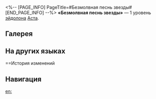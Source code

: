 <%-- [PAGE_INFO]
PageTitle=#Безмолвная песнь звезды#
[END_PAGE_INFO] --%>
{{Эйдолон Инфобокс
|Название         = Безмолвная песнь звезды
|Изображение      = Эйдолон Безмолвная песнь звезды.png
|Персонаж         = Аста
|Уровень          = 1
|Длительность     = 
|Описание         = Навык Асты наносит урон случайному противнику 1 дополнительный раз.
|Свойство1        = 
|Масштабирование1 = 
}}
'''«Безмолвная песнь звезды»''' — 1 уровень [[эйдолон]]а [[Аста]].

==Галерея==
{{Галерея|position=left|captionalign=center
|Персонаж Аста Эйдолон 1.png|Осколок Эйдолона
}}

==На других языках==
{{На других языках
|en   = Star Sings Sans Verses or Vocals
|zhs  = 星有无言之歌
|zht  = 星有無言之歌
|ja   = {{Rubi|星|ほし}}に{{Rubi|無言|むごん}}の{{Rubi|歌|うた}}あり
|ko   = 별의 가사 없는 노래
|es   = Canción estelar sin letra
|fr   = Chanson d'une étoile sans parole
|ru   = Безмолвная песнь звезды
|th   = Star Sings Sans Verses or Vocals
|vi   = Bài Ca Không Lời
|de   = Das wortlose Lied eines Sterns
|id   = Star Sings Sans Verses or Vocals
|pt   = As Estrelas Cantam Sem Versos ou Vocais
}}

==История изменений
{{История изменений|3.5}}

==Навигация==
{{Навык Навбокс|Аста}}

[[en:]]